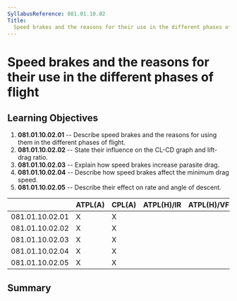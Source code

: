 ```yaml
---
SyllabusReference: 081.01.10.02
Title:
  Speed brakes and the reasons for their use in the different phases of flight
---
```


# Speed brakes and the reasons for their use in the different phases of flight

## Learning Objectives

1.  **081.01.10.02.01** -- Describe speed brakes and the reasons for using them
    in the different phases of flight.
2.  **081.01.10.02.02** -- State their influence on the CL-CD graph and
    lift-drag ratio.
3.  **081.01.10.02.03** -- Explain how speed brakes increase parasite drag.
4.  **081.01.10.02.04** -- Describe how speed brakes affect the minimum drag
    speed.
5.  **081.01.10.02.05** -- Describe their effect on rate and angle of descent.

|                 | ATPL(A) | CPL(A) | ATPL(H)/IR | ATPL(H)/VFR | CPL(H) | IR  | CBIR(A) |
| --------------- | ------- | ------ | ---------- | ----------- | ------ | --- | ------- |
| 081.01.10.02.01 | X       | X      |            |             |        |     |         |
| 081.01.10.02.02 | X       | X      |            |             |        |     |         |
| 081.01.10.02.03 | X       | X      |            |             |        |     |         |
| 081.01.10.02.04 | X       | X      |            |             |        |     |         |
| 081.01.10.02.05 | X       | X      |            |             |        |     |         |

## Summary
